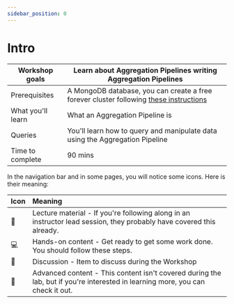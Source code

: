 ```yaml
---
sidebar_position: 0
---
```


# Intro


|Workshop goals|Learn about Aggregation Pipelines writing Aggregation Pipelines|
|-|-|
|Prerequisites|A MongoDB database, you can create a free forever cluster following [these instructions](/docs/category/mongodb-atlas)|
|What you'll learn|What an Aggregation Pipeline is|
|Queries|You'll learn how to query and manipulate data using the Aggregation Pipeline|
|Time to complete|90 mins|

In the navigation bar and in some pages, you will notice some icons. Here is their meaning:

|Icon|Meaning|
|-|:-|
|📘|Lecture material - If you're following along in an instructor lead session, they probably have covered this already.|
|💻|Hands-on content - Get ready to get some work done. You should follow these steps.|
|💬|Discussion - Item to discuss during the Workshop|
|🦸|Advanced content - This content isn't covered during the lab, but if you're interested in learning more, you can check it out.|